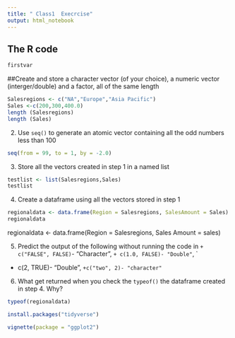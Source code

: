 ```yaml
---
title: " Class1  Execrcise"
output: html_notebook
---
```

## The R code


```r

firstvar
```
##Create and store a character vector (of your choice), 
a numeric vector (interger/double) and a factor, all of the same length

```r
Salesregions <- c("NA","Europe","Asia Pacific")
Sales <-c(200,300,400.0)
length (Salesregions)
length (Sales)

```
2. Use `seq()` to generate an atomic vector containing all the odd numbers less than 100
```r
seq(from = 99, to = 1, by = -2.0)
```

3. Store all the vectors created in step 1 in a named list
```r
testlist <- list(Salesregions,Sales)
testlist
```

4. Create a dataframe using all the vectors stored in step 1
```r
regionaldata <- data.frame(Region = Salesregions, SalesAmount = Sales)
regionaldata

```

regionaldata <- data.frame(Region = Salesregions, Sales Amount = sales)

5. Predict the output of the following without running the code in 
`+ c("FALSE", FALSE)`- "Character",
`+ c(1.0, FALSE)- "Double"`, `
 + c(2, TRUE)- "Double", 
`+c("two", 2)- "character"`

6. What get returned when you check the `typeof()` the dataframe created in step 4. Why?

```r
typeof(regionaldata)

```
```r
install.packages("tidyverse")
```
```r
vignette(package = "ggplot2")

```

